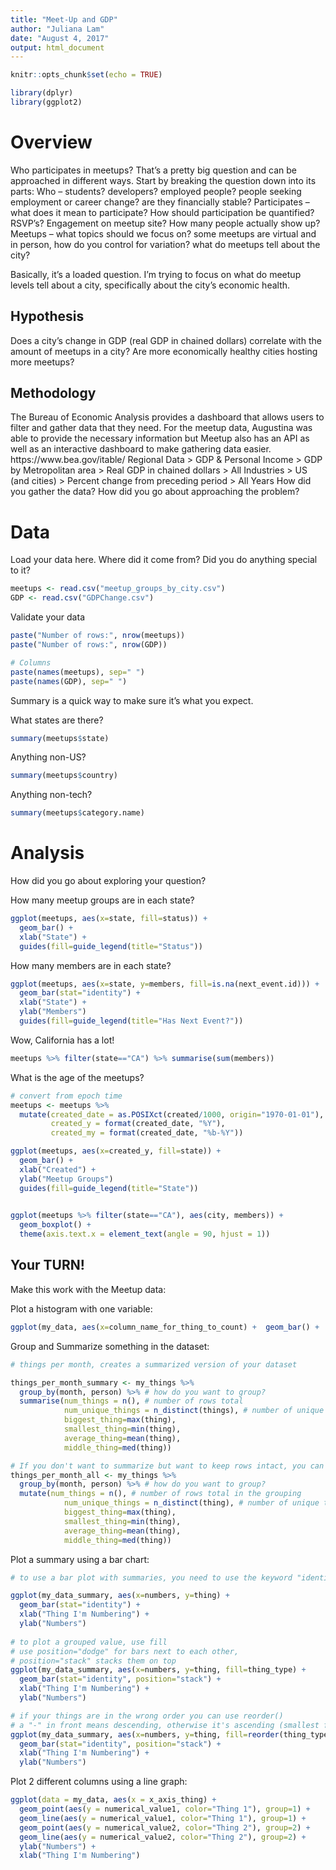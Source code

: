 ```yaml
---
title: "Meet-Up and GDP"
author: "Juliana Lam"
date: "August 4, 2017"
output: html_document
---
```


```r
knitr::opts_chunk$set(echo = TRUE)

library(dplyr)
library(ggplot2)
```

# Overview

Who participates in meetups? That's a pretty big question and can be approached in different ways. Start by breaking the question down into its parts:
Who -- students? developers? employed people? people seeking employment or career change? are they financially stable?
Participates -- what does it mean to participate? How should participation be quantified? RSVP's? Engagement on meetup site? How many people actually show up?
Meetups -- what topics should we focus on? some meetups are virtual and in person, how do you control for variation? what do meetups tell about the city?

Basically, it's a loaded question. I'm trying to focus on what do meetup levels tell about a city, specifically about the city's economic health.

## Hypothesis

Does a city's change in GDP (real GDP in chained dollars) correlate with the amount of meetups in a city?
Are more economically healthy cities hosting more meetups?

## Methodology

The Bureau of Economic Analysis provides a dashboard that allows users to filter and gather data that they need. 
For the meetup data, Augustina was able to provide the necessary information but Meetup also has an API as well as an interactive dashboard to make gathering data easier.
https://www.bea.gov/itable/
Regional Data > GDP & Personal Income > GDP by Metropolitan area > Real GDP in chained dollars > All Industries > US (and cities) > Percent change from preceding period > All Years
How did you gather the data? How did you go about approaching the problem?

# Data

Load your data here. Where did it come from? Did you do anything special to it?

```r
meetups <- read.csv("meetup_groups_by_city.csv")
GDP <- read.csv("GDPChange.csv")
```

Validate your data
```r

paste("Number of rows:", nrow(meetups))
paste("Number of rows:", nrow(GDP))

# Columns
paste(names(meetups), sep=" ")
paste(names(GDP), sep=" ")
```

Summary is a quick way to make sure it's what you expect.

What states are there?
```r
summary(meetups$state)
```

Anything non-US?
```r
summary(meetups$country)
```

Anything non-tech?
```r
summary(meetups$category.name)
```

# Analysis

How did you go about exploring your question?

How many meetup groups are in each state?

```r
ggplot(meetups, aes(x=state, fill=status)) +
  geom_bar() +
  xlab("State") +
  guides(fill=guide_legend(title="Status"))
```

How many members are in each state?

```r
ggplot(meetups, aes(x=state, y=members, fill=is.na(next_event.id))) +
  geom_bar(stat="identity") +
  xlab("State") +
  ylab("Members")
  guides(fill=guide_legend(title="Has Next Event?"))
```

Wow, California has a lot!

```r
meetups %>% filter(state=="CA") %>% summarise(sum(members))
```

What is the age of the meetups?

```r
# convert from epoch time
meetups <- meetups %>%
  mutate(created_date = as.POSIXct(created/1000, origin="1970-01-01"),
         created_y = format(created_date, "%Y"),
         created_my = format(created_date, "%b-%Y"))
```


```r
ggplot(meetups, aes(x=created_y, fill=state)) +
  geom_bar() +
  xlab("Created") +
  ylab("Meetup Groups")
  guides(fill=guide_legend(title="State"))
  
```


```r
ggplot(meetups %>% filter(state=="CA"), aes(city, members)) +
  geom_boxplot() +
  theme(axis.text.x = element_text(angle = 90, hjust = 1))
```

## Your TURN!

Make this work with the Meetup data:

Plot a histogram with one variable:

```r
ggplot(my_data, aes(x=column_name_for_thing_to_count) +  geom_bar() +  xlab("Thing I'm Counting"))
```

Group and Summarize something in the dataset:

```r
# things per month, creates a summarized version of your dataset

things_per_month_summary <- my_things %>%
  group_by(month, person) %>% # how do you want to group?
  summarise(num_things = n(), # number of rows total
			num_unique_things = n_distinct(things), # number of unique things (doesn't count repeats)
            biggest_thing=max(thing),
			smallest_thing=min(thing),
			average_thing=mean(thing),
			middle_thing=med(thing))

# If you don't want to summarize but want to keep rows intact, you can use "mutate" instead
things_per_month_all <- my_things %>%
  group_by(month, person) %>% # how do you want to group?
  mutate(num_things = n(), # number of rows total in the grouping
			num_unique_things = n_distinct(thing), # number of unique things (doesn't count repeats)
            biggest_thing=max(thing),
			smallest_thing=min(thing),
			average_thing=mean(thing),
			middle_thing=med(thing))
```

Plot a summary using a bar chart:

```r
# to use a bar plot with summaries, you need to use the keyword "identity"

ggplot(my_data_summary, aes(x=numbers, y=thing) +
  geom_bar(stat="identity") +
  xlab("Thing I'm Numbering") +
  ylab("Numbers")
	   
# to plot a grouped value, use fill
# use position="dodge" for bars next to each other, 
# position="stack" stacks them on top
ggplot(my_data_summary, aes(x=numbers, y=thing, fill=thing_type) +
  geom_bar(stat="identity", position="stack") +
  xlab("Thing I'm Numbering") +
  ylab("Numbers") 

# if your things are in the wrong order you can use reorder()
# a "-" in front means descending, otherwise it's ascending (smallest first)
ggplot(my_data_summary, aes(x=numbers, y=thing, fill=reorder(thing_type, -num_things)) +
  geom_bar(stat="identity", position="stack") +
  xlab("Thing I'm Numbering") +
  ylab("Numbers")  
```


Plot 2 different columns using a line graph:

```r
ggplot(data = my_data, aes(x = x_axis_thing) +
  geom_point(aes(y = numerical_value1, color="Thing 1"), group=1) +
  geom_line(aes(y = numerical_value1, color="Thing 1"), group=1) +
  geom_point(aes(y = numerical_value2, color="Thing 2"), group=2) +
  geom_line(aes(y = numerical_value2, color="Thing 2"), group=2) +
  ylab("Numbers") +
  xlab("Thing I'm Numbering")
```



